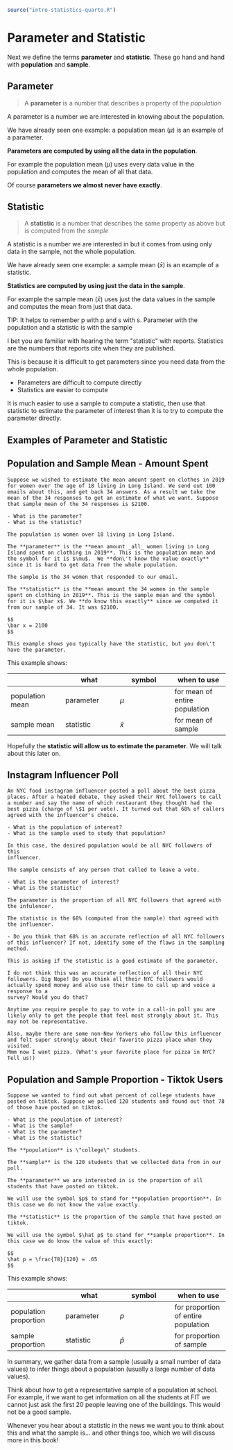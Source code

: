 ```r
source("intro-statistics-quarto.R")
```

# Parameter and Statistic {#parameter-and-statistic}

Next we define the terms **parameter** and **statistic**. These go hand and hand with **population** and **sample**.

## Parameter

> A **parameter** is a number that describes a property of the _population_

A parameter is a number we are interested in knowing about the population.

We have already seen one example: a population mean ($\mu$) is an example of a parameter.

**Parameters are computed by using all the data in the population**.

For example the population mean ($\mu$) uses every data value in the population and computes the mean of all that data.

Of course **parameters we almost never have exactly**.

## Statistic

> A **statistic** is a number that describes the same property as above but is computed from the _sample_

A statistic is a number we are interested in but it comes from using only data in the sample, not the whole population.

We have already seen one example: a sample mean ($\bar x$) is an example of a statistic.

**Statistics are computed by using just the data in the sample**.

For example the sample mean ($\bar x$) uses just the data values in the sample and computes the mean from just that data.

TIP: It helps to remember p with p and s with s. Parameter with the population and a statistic is with the sample

I bet you are familiar with hearing the term \"statistic\" with reports.
Statistics are the numbers that reports cite when they are published.

This is because it is difficult to get parameters since you need data from the whole population.

- Parameters are difficult to compute directly
- Statistics are easier to compute

It is much easier to use a sample to compute a statistic, then use that statistic to estimate the parameter of interest than it is to try to compute the parameter directly.

## Examples of Parameter and Statistic

:::{#exm-population-and-sample-mean-amount-spent}
## Population and Sample Mean - Amount Spent
```asis
Suppose we wished to estimate the mean amount spent on clothes in 2019 for women over the age of 18 living in Long Island. We send out 100 emails about this, and get back 34 answers. As a result we take the mean of the 34 responses to get an estimate of what we want. Suppose that sample mean of the 34 responses is $2100.

- What is the parameter?
- What is the statistic?

The population is women over 18 living in Long Island.

The **parameter** is the **mean amount _all_ women living in Long Island spent on clothing in 2019**. This is the population mean and the symbol for it is $\mu$.  We **don\'t know the value exactly** since it is hard to get data from the whole population.

The sample is the 34 women that responded to our email.

The **statistic** is the **mean amount the 34 women in the sample spent on clothing in 2019**. This is the sample mean and the symbol for it is $\bar x$. We **do know this exactly** since we computed it from our sample of 34. It was $2100.

$$
\bar x = 2100
$$

This example shows you typically have the statistic, but you don\'t have the parameter.
```
$$ \tag*{$\blacksquare$} $$
:::

This example shows:


| |what| symbol  | when to use  |
|---|---|---|---|
| population mean | parameter | $\mu$  | for mean of entire population  |
| sample mean  | statistic | $\bar x$   | for mean of sample |


Hopefully the **statistic will allow us to estimate the parameter**. We will talk about this later on.

:::{#exm-instagram-influencer-poll}
## Instagram Influencer Poll
```asis
An NYC food instagram influencer posted a poll about the best pizza places. After a heated debate, they asked their NYC followers to call a number and say the name of which restaurant they thought had the best pizza (charge of \$1 per vote). It turned out that 68% of callers agreed with the influencer's choice.

- What is the population of interest?
- What is the sample used to study that population?

In this case, the desired population would be all NYC followers of this
influencer.

The sample consists of any person that called to leave a vote.

- What is the parameter of interest?
- What is the statistic?

The parameter is the proportion of all NYC followers that agreed with the infulencer.

The statistic is the 68% (computed from the sample) that agreed with the influencer.

- Do you think that 68% is an accurate reflection of all NYC followers of this influencer? If not, identify some of the flaws in the sampling method.

This is asking if the statistic is a good estimate of the parameter.

I do not think this was an accurate reflection of all their NYC followers. Big Nope! Do you think all their NYC followers would actually spend money and also use their time to call up and voice a response to a
survey? Would you do that?

Anytime you require people to pay to vote in a call-in poll you are likely only to get the people that feel most strongly about it. This may not be representative.

Also, maybe there are some non-New Yorkers who follow this influencer and felt super strongly about their favorite pizza place when they visited.
Mmm now I want pizza. (What's your favorite place for pizza in NYC? Tell us!)
```
$$ \tag*{$\blacksquare$} $$
:::



:::{#exm-population-and-sample-proportion-tiktok-users}
## Population and Sample Proportion - Tiktok Users
```asis
Suppose we wanted to find out what percent of college students have posted on tiktok. Suppose we polled 120 students and found out that 78 of those have posted on tiktok.

- What is the population of interest?
- What is the sample?
- What is the parameter?
- What is the statistic?

The **population** is \"college\" students.

The **sample** is the 120 students that we collected data from in our poll.

The **parameter** we are interested in is the proportion of all students that have posted on tiktok.

We will use the symbol $p$ to stand for **population proportion**. In this case we do not know the value exactly.

The **statistic** is the proportion of the sample that have posted on tiktok.

We will use the symbol $\hat p$ to stand for **sample proportion**. In this case we do know the value of this exactly:

$$
\hat p = \frac{78}{120} = .65
$$
```
$$ \tag*{$\blacksquare$} $$
:::

This example shows:

| |what| symbol  | when to use  |
|---|---|---|---|
| population proportion | parameter | $p$  | for proportion of entire population  |
| sample proportion  | statistic | $\hat p$   | for proportion of sample |

In summary, we gather data from a sample (usually a small number of data
values) to infer things about a population (usually a large number of
data values).

Think about how to get a representative sample of a population at
school. For example, if we want to get information on all the students
at FIT we cannot just ask the first 20 people leaving one of the
buildings. This would not be a good sample.

Whenever you hear about a statistic in the news we want you to think about this and what the sample is... and other things too, which we will discuss more in this book!
